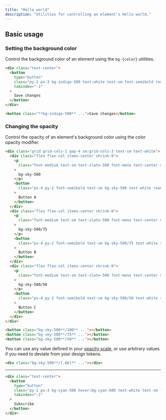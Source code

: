 ```yaml
---
title: "Hello world"
description: "Utilities for controlling an element's Hello world."
---
```


## Basic usage

### Setting the background color

Control the background color of an element using the `bg-{color}` utilities.

```html {{ example: true }}
<div class="text-center">
  <button
    type="button"
    class="py-2 px-3 bg-indigo-500 text-white text-sm font-semibold rounded-md shadow focus:outline-none"
    tabindex="-1"
  >
    Save changes
  </button>
</div>
```

```html
<button class="**bg-indigo-500** ...">Save changes</button>
```

### Changing the opacity

Control the opacity of an element's background color using the color opacity modifier.

```html {{ example: true }}
<div class="grid grid-cols-1 gap-4 sm:grid-cols-3 text-sm text-white">
  <div class="flex flex-col items-center shrink-0">
    <p
      class="font-medium text-sm text-slate-500 font-mono text-center mb-3 dark:text-slate-400"
    >
      bg-sky-500
    </p>
    <button
      class="px-4 py-2 font-semibold text-sm bg-sky-500 text-white rounded-md shadow-sm opacity-100"
    >
      Button A
    </button>
  </div>
  <div class="flex flex-col items-center shrink-0">
    <p
      class="font-medium text-sm text-slate-500 font-mono text-center mb-3 dark:text-slate-400"
    >
      bg-sky-500/75
    </p>
    <button
      class="px-4 py-2 font-semibold text-sm bg-sky-500/75 text-white rounded-md shadow-sm opacity-100"
    >
      Button B
    </button>
  </div>
  <div class="flex flex-col items-center shrink-0">
    <p
      class="font-medium text-sm text-slate-500 font-mono text-center mb-3 dark:text-slate-400"
    >
      bg-sky-500/50
    </p>
    <button
      class="px-4 py-2 font-semibold text-sm bg-sky-500/50 text-white rounded-md shadow-sm opacity-100"
    >
      Button C
    </button>
  </div>
</div>
```

```html
<button class="bg-sky-500**/100** ..."></button>
<button class="bg-sky-500**/75** ..."></button>
<button class="bg-sky-500**/50** ..."></button>
```

You can use any value defined in your [opacity scale](/docs/opacity), or use arbitrary values if you need to deviate from your design tokens.

```html
<div class="bg-sky-500**/[.06]** ..."></div>
```

---

```html {{ example: { hint: 'Try hovering over the button to see the background color change' } }}
<div class="text-center">
  <button
    type="button"
    class="py-2 px-3 bg-cyan-500 hover:bg-cyan-600 text-white text-sm font-semibold rounded-md shadow focus:outline-none"
    tabindex="-1"
  >
    Subscribe
  </button>
</div>
```
